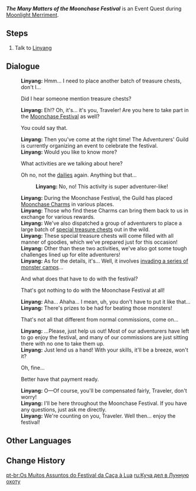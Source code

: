 {{Quest Infobox
|id            = 
|image         = Event Quest The Many Matters of the Moonchase Festival.png
|type          = World
|region        = Liyue
|area          = Sea of Clouds
|subarea       = Liyue Harbor
|event_name    = Moonlight Merriment
|summary       = 
|requirement   = Complete [[One for the Foodies, Two for the Show]]
|startLocation = [[Liyue Harbor]], [[Liyue]]
|next          = 
|characters    = Linyang; Traveler
}}
'''''The Many Matters of the Moonchase Festival''''' is an Event Quest during [[Moonlight Merriment]].

==Steps==
# Talk to [[Linyang]]

==Dialogue==
{{Quest Description|Linyang of the Liyue Adventurers' Guild seems to have something to say to you...}}
{{Dialogue start}}
:'''Linyang:''' Hmm... I need to place another batch of treasure chests, don't I...
:{{DIcon}} Did I hear someone mention treasure chests?
:'''Linyang:''' Eh!? Oh, it's... it's you, Traveler! Are you here to take part in the [[Moonchase Festival]] as well?
:{{DIcon}} You could say that.
:'''Linyang:''' Then you've come at the right time! The Adventurers' Guild is currently organizing an event to celebrate the festival.
:'''Linyang:''' Would you like to know more?
:{{DIcon}} What activities are we talking about here?
:{{DIcon}} Oh no, not the [[Commissions|dailies]] again. Anything but that...
::'''Linyang:''' No, no! This activity is super adventurer-like!
:'''Linyang:''' During the Moonchase Festival, the Guild has placed [[Moonchase Charm]]s in various places.
:'''Linyang:''' Those who find these Charms can bring them back to us in exchange for various rewards.
:'''Linyang:''' We've also dispatched a group of adventurers to place a large batch of [[Mystmoon Chest|special treasure chests]] out in the wild.
:'''Linyang:''' These special treasure chests will come filled with all manner of goodies, which we've prepared just for this occasion!
:'''Linyang:''' Other than these two activities, we've also got some tough challenges lined up for elite adventurers!
:'''Linyang:''' As for the details, it's... Well, it involves [[Trail of Delicacies|invading a series of monster camps]]...
:{{DIcon}} And what does that have to do with the festival?
:{{DIcon}} That's got nothing to do with the Moonchase Festival at all!
:'''Linyang:''' Aha... Ahaha... I mean, uh, you don't have to put it like that...
:'''Linyang:''' There's prizes to be had for beating those monsters!
:{{DIcon}} That's not all that different from normal commissions, come on...
:'''Linyang:''' ...Please, just help us out! Most of our adventurers have left to go enjoy the festival, and many of our commissions are just sitting there with no one to take them up.
:'''Linyang:''' Just lend us a hand! With your skills, it'll be a breeze, won't it?
:{{DIcon}} Oh, fine...
:{{DIcon}} Better have that payment ready.
:'''Linyang:''' O&mdash;Of course, you'll be compensated fairly, Traveler, don't worry!
:'''Linyang:''' I'll be here throughout the Moonchase Festival. If you have any questions, just ask me directly.
:'''Linyang:''' We're counting on you, Traveler. Well then... enjoy the festival!
{{Dialogue end}}

==Other Languages==
{{Other Languages
|en      = The Many Matters of the Moonchase Festival
|zhs     = 逐月节的诸多事宜
|zhs_rm  = Zúyuè-jié de Zhūduō Shìyí
|zht     = 逐月節的諸多事宜
|zht_rm  = Zúyuè-jié de Zhūduō Shìyí
|zh_tl   = The Many Matters of the Moonchase Festival
|ja      = 月逐い祭の数々
|ja_rm   = Tsuki'oi-sai no Kazukazu
|ja_tl   = The Many Matters of the Moonchase Festival
|ko      = 공사가 다망한 축월절
|ko_rm   = Gongsaga Damanghan Chugwoljeol
|ko_tl   = The Many Public and Private Matters of the Moonchase Festival
|es      = Asuntos del Festival de la Luna
|es_tl   = Matters of the Moon Festival
|fr      = Préparation du Festival de désilune
|fr_tl   = Preparation of the Desilune Festival
|fr_note = ''Désilune'' is a portmanteau made of "'''dési'''re" (desire) and "'''lune'''" (moon).
|ru      = Куча дел в Лунную охоту
|ru_tl   = Lots of Things During Moon Hunt
|th      = เรื่องต่าง ๆ ของเทศกาล Moonchase
|th_rm   = 
|th_tl   = 
|vi      = Lễ Trục Nguyệt Trăm Sự Bộn Bề
|vi_tl   = 
|de      = Die vielen Angelegenheiten des Vollmondtanzes
|de_tl   = The Many Matters of The Moonchase Festival
|id      = Beragam Urusan di Festival Moonchase
|id_tl   = Various Affairs at the Moonchase Festival
|pt      = Os Muitos Assuntos do Festival da Caça à Lua
|pt_tl   = The Many Topics of the Moonchase Festival
}}

==Change History==
{{Change History|2.1}}

[[pt-br:Os Muitos Assuntos do Festival da Caça à Lua]]
[[ru:Куча дел в Лунную охоту]]